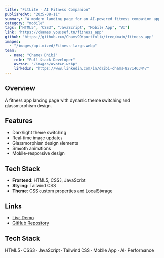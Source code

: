 ```yaml
---
title: "FitLite - AI Fitness Companion"
publishedAt: "2025-08-11"
summary: "A modern landing page for an AI-powered fitness companion app featuring dynamic theme switching and smooth animations."
category: "mobile"
tags: ["HTML5", "CSS3", "JavaScript", "Mobile App", "AI"]
link: "https://chames.youssef.tn/fitness_app"
github: "https://github.com/Chams99/portfolio/tree/main/fitness_app"
images:
  - "/images/optimized/Fitness-large.webp"
team:
  - name: "Chames Dhibi"
    role: "Full-Stack Developer"
    avatar: "/images/avatar.webp"
    linkedIn: "https://www.linkedin.com/in/dhibi-chams-827146344/"
---
```


## Overview

A fitness app landing page with dynamic theme switching and glassmorphism design.

## Features

- Dark/light theme switching
- Real-time image updates
- Glassmorphism design elements
- Smooth animations
- Mobile-responsive design

## Tech Stack

- **Frontend**: HTML5, CSS3, JavaScript
- **Styling**: Tailwind CSS
- **Theme**: CSS custom properties and LocalStorage

## Links

- [Live Demo](https://chames.youssef.tn/fitness_app)
- [GitHub Repository](https://github.com/Chams99/portfolio/tree/main/fitness_app)

## Tech Stack

HTML5 · CSS3 · JavaScript · Tailwind CSS · Mobile App · AI · Performance


